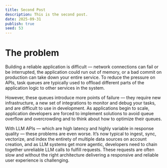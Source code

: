 ```yaml
---
title: Second Post
description: This is the second post.
date: 2025-09-31
publish: true
seed: 53
---
```


# The problem

Building a reliable application is difficult — network connections can fail or be interrupted, the application could run out of memory, or a bad commit on production can take down your entire service. To reduce the pressure on APIs, task queues are typically used to offload different parts of the application logic to other services in the system.

However, these queues introduce more points of failure — they require new infrastructure, a new set of integrations to monitor and debug your tasks, and are difficult to use in development. As applications begin to scale, application developers are forced to implement solutions to avoid queue overflow and overcrowding and to think about how to optimize their queues.

With LLM APIs — which are high latency and highly variable in response quality — these problems are even worse. It’s now typical to ingest, sync, vectorize, and index the entirety of multiple data sources on account creation, and as LLM systems get more agentic, developers need to chain together unreliable LLM calls to fulfill requests. These requests are often slow and without the right architecture delivering a responsive and reliable user experience is challenging.
